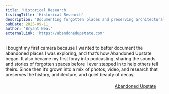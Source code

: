 ```yaml
---
title: 'Historical Research'
listingTitle: 'Historical Research'
description: 'Documenting forgotten places and preserving architectural heritage through photography and videography in Upstate New York.'
pubDate: 2025-09-11
author: 'Bryant Neal'
externalLink: 'https://abandonedupstate.com'
---
```


I bought my first camera because I wanted to better document the abandoned places I was exploring, and that’s how Abandoned Upstate began. It also became my first
foray into podcasting, sharing the sounds and stories of forgotten spaces before I ever stepped in to help others tell theirs. Since then it’s grown into a mix of photos,
video, and research that preserves the history, architecture, and quiet beauty of decay.

<div style="text-align: right; margin-top: 1.25rem;margin-right: 1.5rem;">
  <a href="https://abandonedupstate.com" class="button" target="_blank" rel="noopener">Abandoned Upstate</a>
</div>